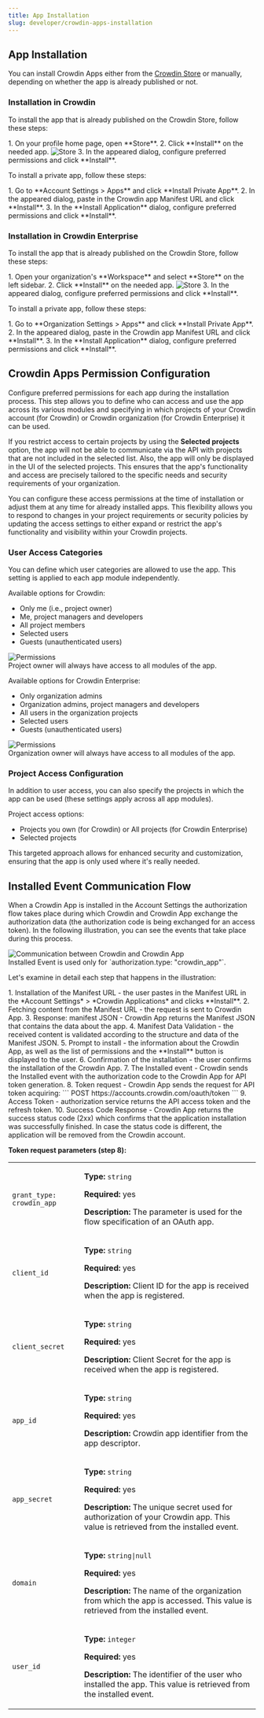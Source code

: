 ```yaml
---
title: App Installation
slug: developer/crowdin-apps-installation
---
```



## App Installation

You can install Crowdin Apps either from the [Crowdin Store](https://store.crowdin.com) or manually, depending on whether the app is already published or not.

### Installation in Crowdin

To install the app that is already published on the Crowdin Store, follow these steps:

<Steps>
  1. On your profile home page, open **Store**.
  2. Click <Icon name="mdi:download" class="inline-icon" />**Install** on the needed app. <Image src={storeInstall} alt="Store" />
  3. In the appeared dialog, configure preferred permissions and click **Install**.
</Steps>

To install a private app, follow these steps:

<Steps>
  1. Go to **Account Settings > Apps** and click **Install Private App**.
  2. In the appeared dialog, paste in the Crowdin app Manifest URL and click **Install**.
  3. In the **Install Application** dialog, configure preferred permissions and click **Install**.
</Steps>

### Installation in Crowdin Enterprise

To install the app that is already published on the Crowdin Store, follow these steps:

<Steps>
  1. Open your organization's **Workspace** and select **Store** on the left sidebar.
  2. Click <Icon name="mdi:download" class="inline-icon" />**Install** on the needed app. <Image src={storeInstallEnterprise} alt="Store" />
  3. In the appeared dialog, configure preferred permissions and click **Install**.
</Steps>

To install a private app, follow these steps:

<Steps>
  1. Go to **Organization Settings > Apps** and click **Install Private App**.
  2. In the appeared dialog, paste in the Crowdin app Manifest URL and click **Install**.
  3. In the **Install Application** dialog, configure preferred permissions and click **Install**.
</Steps>

## Crowdin Apps Permission Configuration

Configure preferred permissions for each app during the installation process. This step allows you to define who can access and use the app across its various modules and specifying in which projects of your Crowdin account (for Crowdin) or Crowdin organization (for Crowdin Enterprise) it can be used.

If you restrict access to certain projects by using the **Selected projects** option, the app will not be able to communicate via the API with projects that are not included in the selected list. Also, the app will only be displayed in the UI of the selected projects. This ensures that the app's functionality and access are precisely tailored to the specific needs and security requirements of your organization.

You can configure these access permissions at the time of installation or adjust them at any time for already installed apps. This flexibility allows you to respond to changes in your project requirements or security policies by updating the access settings to either expand or restrict the app's functionality and visibility within your Crowdin projects.

### User Access Categories

You can define which user categories are allowed to use the app. This setting is applied to each app module independently.

Available options for Crowdin:

* Only me (i.e., project owner)
* Me, project managers and developers
* All project members
* Selected users
* Guests (unauthenticated users)

<Image src={installPermissions} alt="Permissions" class="width-md m-auto" />

<Aside>
  Project owner will always have access to all modules of the app.
</Aside>

Available options for Crowdin Enterprise:

* Only organization admins
* Organization admins, project managers and developers
* All users in the organization projects
* Selected users
* Guests (unauthenticated users)

<Image src={installPermissionsEnterprise} alt="Permissions" class="width-md m-auto" />

<Aside>
  Organization owner will always have access to all modules of the app.
</Aside>

### Project Access Configuration

In addition to user access, you can also specify the projects in which the app can be used (these settings apply across all app modules).

Project access options:

* Projects you own (for Crowdin) or All projects (for Crowdin Enterprise)
* Selected projects

This targeted approach allows for enhanced security and customization, ensuring that the app is only used where it's really needed.

## Installed Event Communication Flow

When a Crowdin App is installed in the Account Settings the authorization flow takes place during which Crowdin and Crowdin App exchange the authorization data (the authorization code is being exchanged for an access token). In the following illustration, you can see the events that take place during this process.

<Image src={communicationFlow} alt="Communication between Crowdin and Crowdin App" />

<Aside>
  Installed Event is used only for `authorization.type: "crowdin_app"`.
</Aside>

Let's examine in detail each step that happens in the illustration:

<Steps>
  1. Installation of the Manifest URL - the user pastes in the Manifest URL in the *Account Settings* > *Crowdin Applications* and clicks **Install**.
  2. Fetching content from the Manifest URL - the request is sent to Crowdin App.
  3. Response: manifest JSON - Crowdin App returns the Manifest JSON that contains the data about the app.
  4. Manifest Data Validation - the received content is validated according to the structure and data of the Manifest JSON.
  5. Prompt to install - the information about the Crowdin App, as well as the list of permissions and the **Install** button is displayed to the user.
  6. Confirmation of the installation - the user confirms the installation of the Crowdin App.
  7. The Installed event - Crowdin sends the Installed event with the authorization code to the Crowdin App for API token generation.
  8. Token request - Crowdin App sends the request for API token acquiring:
      ```
      POST https://accounts.crowdin.com/oauth/token
      ```
  9. Access Token - authorization service returns the API access token and the refresh token.
  10. Success Code Response - Crowdin App returns the success status code (2xx) which confirms that the application installation was successfully finished. In case the status code is different, the application will be removed from the Crowdin account.
</Steps>

**Token request parameters (step 8):**

<table>
  <tbody>
  <tr>
    <td><code>grant_type: crowdin_app</code></td>
    <td>
      <p><strong>Type:</strong> <code>string</code></p>
      <p><strong>Required:</strong> yes</p>
      <p><strong>Description:</strong> The parameter is used for the flow specification of an OAuth app.</p>
    </td>
  </tr>
  <tr>
    <td><code>client_id</code></td>
    <td>
      <p><strong>Type:</strong> <code>string</code></p>
      <p><strong>Required:</strong> yes</p>
      <p><strong>Description:</strong> Client ID for the app is received when the app is registered.</p>
    </td>
  </tr>
  <tr>
    <td><code>client_secret</code></td>
    <td>
      <p><strong>Type:</strong> <code>string</code></p>
      <p><strong>Required:</strong> yes</p>
      <p><strong>Description:</strong> Client Secret for the app is received when the app is registered.</p>
    </td>
  </tr>
  <tr>
    <td><code>app_id</code></td>
    <td>
      <p><strong>Type:</strong> <code>string</code></p>
      <p><strong>Required:</strong> yes</p>
      <p><strong>Description:</strong> Crowdin app identifier from the app descriptor.</p>
    </td>
  </tr>
  <tr>
    <td><code>app_secret</code></td>
    <td>
      <p><strong>Type:</strong> <code>string</code></p>
      <p><strong>Required:</strong> yes</p>
      <p><strong>Description:</strong> The unique secret used for authorization of your Crowdin app. This value is retrieved from the installed event.</p>
    </td>
  </tr>
  <tr>
    <td><code>domain</code></td>
    <td>
      <p><strong>Type:</strong> <code>string|null</code></p>
      <p><strong>Required:</strong> yes</p>
      <p><strong>Description:</strong> The name of the organization from which the app is accessed. This value is retrieved from the installed event.</p>
    </td>
  </tr>
  <tr>
    <td><code>user_id</code></td>
    <td>
      <p><strong>Type:</strong> <code>integer</code></p>
      <p><strong>Required:</strong> yes</p>
      <p><strong>Description:</strong> The identifier of the user who installed the app. This value is retrieved from the installed event.</p>
    </td>
  </tr>
  </tbody>
</table>
